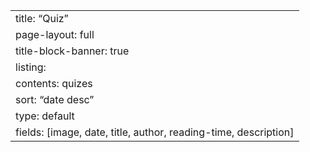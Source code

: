 ---
title: "Quiz"
page-layout: full
title-block-banner: true
listing:
  contents: quizes
  sort: "date desc"
  type: default
  fields: [image, date, title, author, reading-time, description]
---
